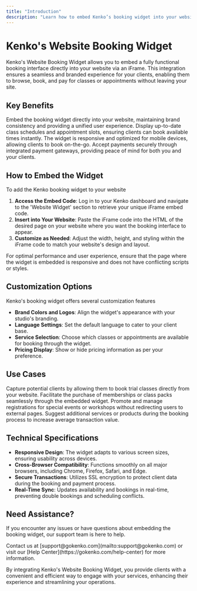 ```yaml
---
title: "Introduction"
description: "Learn how to embed Kenko’s booking widget into your website using an iFrame for seamless, on-brand scheduling."
---
```


# Kenko's Website Booking Widget

Kenko's Website Booking Widget allows you to embed a fully functional booking interface directly into your website via an iFrame. This integration ensures a seamless and branded experience for your clients, enabling them to browse, book, and pay for classes or appointments without leaving your site.

## Key Benefits

<CardGroup cols="2">
  <Card title="Seamless Integration" icon="link">
    Embed the booking widget directly into your website, maintaining brand consistency and providing a unified user experience.
  </Card>
  <Card title="Real-Time Availability" icon="calendar-check">
    Display up-to-date class schedules and appointment slots, ensuring clients can book available times instantly.
  </Card>
  <Card title="Mobile-Friendly Design" icon="mobile">
    The widget is responsive and optimized for mobile devices, allowing clients to book on-the-go.
  </Card>
  <Card title="Secure Payments" icon="lock">
    Accept payments securely through integrated payment gateways, providing peace of mind for both you and your clients.
  </Card>
</CardGroup>

## How to Embed the Widget

To add the Kenko booking widget to your website

1. **Access the Embed Code**: Log in to your Kenko dashboard and navigate to the 'Website Widget' section to retrieve your unique iFrame embed code.
2. **Insert into Your Website**: Paste the iFrame code into the HTML of the desired page on your website where you want the booking interface to appear.
3. **Customize as Needed**: Adjust the width, height, and styling within the iFrame code to match your website's design and layout.

<Note>
  For optimal performance and user experience, ensure that the page where the widget is embedded is responsive and does not have conflicting scripts or styles.
</Note>

## Customization Options

Kenko's booking widget offers several customization features

- **Brand Colors and Logos**: Align the widget's appearance with your studio's branding.
- **Language Settings**: Set the default language to cater to your client base.
- **Service Selection**: Choose which classes or appointments are available for booking through the widget.
- **Pricing Display**: Show or hide pricing information as per your preference.

## Use Cases

<AccordionGroup>
  <Accordion title="Lead Conversion" icon="user-plus">
    Capture potential clients by allowing them to book trial classes directly from your website.
  </Accordion>
  <Accordion title="Membership Sales" icon="credit-card">
    Facilitate the purchase of memberships or class packs seamlessly through the embedded widget.
  </Accordion>
  <Accordion title="Event Registrations" icon="calendar-days">
    Promote and manage registrations for special events or workshops without redirecting users to external pages.
  </Accordion>
  <Accordion title="Upselling Opportunities" icon="arrow-up-right-dots">
    Suggest additional services or products during the booking process to increase average transaction value.
  </Accordion>
</AccordionGroup>

## Technical Specifications

- **Responsive Design**: The widget adapts to various screen sizes, ensuring usability across devices.
- **Cross-Browser Compatibility**: Functions smoothly on all major browsers, including Chrome, Firefox, Safari, and Edge.
- **Secure Transactions**: Utilizes SSL encryption to protect client data during the booking and payment process.
- **Real-Time Sync**: Updates availability and bookings in real-time, preventing double bookings and scheduling conflicts.

## Need Assistance?

If you encounter any issues or have questions about embedding the booking widget, our support team is here to help.

<Note>
  Contact us at [support@gokenko.com](mailto:support@gokenko.com) or visit our [Help Center](https://gokenko.com/help-center) for more information.
</Note>

By integrating Kenko's Website Booking Widget, you provide clients with a convenient and efficient way to engage with your services, enhancing their experience and streamlining your operations.